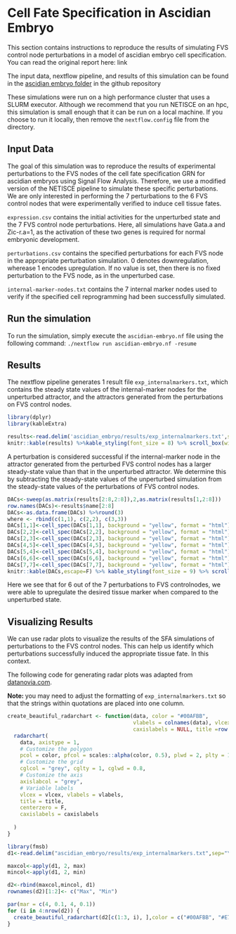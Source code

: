 # Cell Fate Specification in Ascidian Embryo

This section contains instructions to reproduce the results of simulating FVS control node perturbations in a model of ascidian embryo cell specification. You can read the original report here: link

The input data, nextflow pipeline, and results of this simulation can be found in the [ascidian embryo folder](https://github.com/VeraLiconaResearchGroup/Netisce/tree/main/ascidian_embryo) in the github repository

These simulations were run on a high performance cluster that uses a SLURM executor. Although we recommend that you run NETISCE on an hpc, this simulation is small enough that it can be run on a local machine. If you choose to run it locally, then remove the `nextflow.config` file from the directory.

## Input Data
The goal of this simulation was to reproduce the results of experimental perturbations to the FVS nodes of the cell fate specification GRN for ascidian embryos using Signal Flow Analysis. Therefore, we use a modified version of the NETISCE pipeline to simulate these specific perturbations.
We are only interested in performing the 7 perturbations to the 6 FVS control nodes that were experimentally verified to induce cell tissue fates.

`expression.csv` contains the initial activities for the unperturbed state and the 7 FVS control node perturbations. Here, all simulations have Gata.a and Zic-r.a=1, as the activation of these two genes is required for normal embryonic development. 

`perturbations.csv` contains the specified perturbations for each FVS node in the appropriate perturbation simulation. 0 denotes downregulation, wherease 1 encodes upregulation. If no value is set, then there is no fixed perturbation to the FVS node, as in the unperturbed case.

`internal-marker-nodes.txt` contains the 7 internal marker nodes used to verify if the specified cell reprogramming had been successfully simulated.

## Run the simulation
To run the simulation, simply execute the `ascidian-embryo.nf` file using the following command: `./nextflow run ascidian-embryo.nf -resume`

## Results
The nextflow pipeline generates 1 result file `exp_internalmarkers.txt`, which contains the steady state values of the internal-marker nodes for the unperturbed attractor, and the attractors generated from the perturbations on FVS control nodes.
```r
library(dplyr)
library(kableExtra)

results<-read.delim('ascidian_embryo/results/exp_internalmarkers.txt',sep="\t")
knitr::kable(results) %>%kable_styling(font_size = 8) %>% scroll_box(width = "100%", box_css = "border: 0px;")
```

A perturbation is considered successful if the internal-marker node in the attractor generated from the perturbed FVS control nodes has a larger steady-state value than that in the unperturbed attractor. We determine this by subtracting the steady-state values of the unperturbed simulation from the steady-state values of the perturbations of FVS control nodes.

```r

DACs<-sweep(as.matrix(results[2:8,2:8]),2,as.matrix(results[1,2:8]))
row.names(DACs)<-results$name[2:8]
DACs<-as.data.frame(DACs) %>%round(3)
where <- rbind(c(1,1), c(2,2), c(3,3))
DACs[1,1]<-cell_spec(DACs[1,1], background = "yellow", format = "html")
DACs[2,2]<-cell_spec(DACs[2,2], background = "yellow", format = "html")
DACs[2,3]<-cell_spec(DACs[2,3], background = "yellow", format = "html")
DACs[4,5]<-cell_spec(DACs[4,5], background = "yellow", format = "html")
DACs[5,4]<-cell_spec(DACs[5,4], background = "yellow", format = "html")
DACs[6,6]<-cell_spec(DACs[6,6], background = "yellow", format = "html")
DACs[7,7]<-cell_spec(DACs[7,7], background = "yellow", format = "html")
knitr::kable(DACs,escape=F) %>% kable_styling(font_size = 9) %>% scroll_box(width = "100%", box_css = "border: 0px;")  
```
Here we see that for 6 out of the 7 perturbations to FVS controlnodes, we were able to upregulate the desired tissue marker when compared to the unperturbed state.

## Visualizing Results
We can use radar plots to visualize the results of the SFA simulations of perturbations to the FVS control nodes. This can help us identify which perturbations successfully induced the appropriate tissue fate. In this context. 

The following code for generating radar plots was adapted from [datanovia.com](https://www.google.com/search?q=create+_beautiful_+radar+chart&oq=create+beautiful+rada&aqs=chrome.1.69i57j0i10i22i30.11973j0j1&sourceid=chrome&ie=UTF-8).

**Note: ** you may need to adjust the formatting of `exp_internalmarkers.txt` so that the strings within quotations are placed into one column.
```r
create_beautiful_radarchart <- function(data, color = "#00AFBB", 
                                        vlabels = colnames(data), vlcex = 1,
                                        caxislabels = NULL, title =row.names(data)[4], ...){
  radarchart(
    data, axistype = 1,
    # Customize the polygon
    pcol = color, pfcol = scales::alpha(color, 0.5), plwd = 2, plty = 1,
    # Customize the grid
    cglcol = "grey", cglty = 1, cglwd = 0.8,
    # Customize the axis
    axislabcol = "grey", 
    # Variable labels
    vlcex = vlcex, vlabels = vlabels,
    title = title,
    centerzero = F,
    caxislabels = caxislabels
    
  )
}
```


```r
library(fmsb)
d1<-read.delim("ascidian_embryo/results/exp_internalmarkers.txt",sep="\t",row.names = 1,check.names = F)

maxcol<-apply(d1, 2, max)
mincol<-apply(d1, 2, min)

d2<-rbind(maxcol,mincol, d1)
rownames(d2)[1:2]<- c("Max", "Min")

par(mar = c(4, 0.1, 4, 0.1))
for (i in 4:nrow(d2)) {
  create_beautiful_radarchart(d2[c(1:3, i), ],color = c("#00AFBB", "#E7B800","#FC4E07"),caxislabels = seq(round(min(d2[c(1:3, i),]),1),round(max(d2[c(1:3, i),]),1),.2));legend(x=0.4, y=1.4, legend =c("unperturbed","FVS perturbation") , bty = "n", pch=20 , col=c("#00AFBB", "#E7B800","#FC4E07") , text.col = "black", cex=1, pt.cex=2)
}
```
